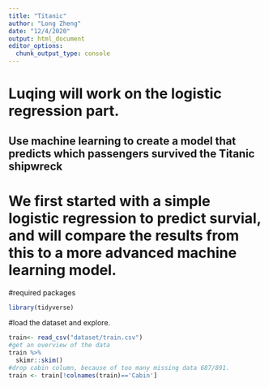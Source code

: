 ```yaml
---
title: "Titanic"
author: "Long Zheng"
date: "12/4/2020"
output: html_document
editor_options: 
  chunk_output_type: console
---
```

# Luqing will work on the logistic regression part.
## __Use machine learning to create a model that predicts which passengers survived the Titanic shipwreck__

# We first started with a simple logistic regression to predict survial, and will compare the results from this to a more advanced machine learning model. 

#required packages
```r
library(tidyverse)
```

#load the dataset and explore.
```r
train<- read_csv("dataset/train.csv")
#get an overview of the data
train %>% 
  skimr::skim()
#drop cabin column, because of too many missing data 687/891. 
train <- train[!colnames(train)=='Cabin']


```

